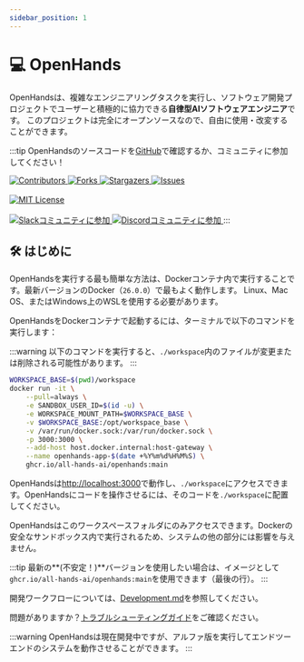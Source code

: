 ```yaml
---
sidebar_position: 1
---
```


# 💻 OpenHands

OpenHandsは、複雑なエンジニアリングタスクを実行し、ソフトウェア開発プロジェクトでユーザーと積極的に協力できる**自律型AIソフトウェアエンジニア**です。
このプロジェクトは完全にオープンソースなので、自由に使用・改変することができます。

:::tip
OpenHandsのソースコードを[GitHub](https://github.com/All-Hands-AI/OpenHands)で確認するか、コミュニティに参加してください！

<a href="https://github.com/All-Hands-AI/OpenHands/graphs/contributors">
  <img
    src="https://img.shields.io/github/contributors/All-Hands-AI/OpenHands?style=for-the-badge"
    alt="Contributors"
  />
</a>
<a href="https://github.com/All-Hands-AI/OpenHands/network/members">
  <img
    src="https://img.shields.io/github/forks/All-Hands-AI/OpenHands?style=for-the-badge"
    alt="Forks"
  />
</a>
<a href="https://github.com/All-Hands-AI/OpenHands/stargazers">
  <img
    src="https://img.shields.io/github/stars/All-Hands-AI/OpenHands?style=for-the-badge"
    alt="Stargazers"
  />
</a>
<a href="https://github.com/All-Hands-AI/OpenHands/issues">
  <img
    src="https://img.shields.io/github/issues/All-Hands-AI/OpenHands?style=for-the-badge"
    alt="Issues"
  />
</a>
<br></br>
<a href="https://github.com/All-Hands-AI/OpenHands/blob/main/LICENSE">
  <img
    src="https://img.shields.io/github/license/All-Hands-AI/OpenHands?style=for-the-badge"
    alt="MIT License"
  />
</a>
<br></br>
<a href="https://join.slack.com/t/openhands-ai/shared_invite/zt-2ngejmfw6-9gW4APWOC9XUp1n~SiQ6iw">
  <img
    src="https://img.shields.io/badge/Slack-Join%20Us-red?logo=slack&logoColor=white&style=for-the-badge"
    alt="Slackコミュニティに参加"
  />
</a>
<a href="https://discord.gg/ESHStjSjD4">
  <img
    src="https://img.shields.io/badge/Discord-Join%20Us-purple?logo=discord&logoColor=white&style=for-the-badge"
    alt="Discordコミュニティに参加"
  />
</a>
:::

## 🛠️ はじめに

OpenHandsを実行する最も簡単な方法は、Dockerコンテナ内で実行することです。最新バージョンのDocker（`26.0.0`）で最もよく動作します。
Linux、Mac OS、またはWindows上のWSLを使用する必要があります。

OpenHandsをDockerコンテナで起動するには、ターミナルで以下のコマンドを実行します：

:::warning
以下のコマンドを実行すると、`./workspace`内のファイルが変更または削除される可能性があります。
:::

```bash
WORKSPACE_BASE=$(pwd)/workspace
docker run -it \
    --pull=always \
    -e SANDBOX_USER_ID=$(id -u) \
    -e WORKSPACE_MOUNT_PATH=$WORKSPACE_BASE \
    -v $WORKSPACE_BASE:/opt/workspace_base \
    -v /var/run/docker.sock:/var/run/docker.sock \
    -p 3000:3000 \
    --add-host host.docker.internal:host-gateway \
    --name openhands-app-$(date +%Y%m%d%H%M%S) \
    ghcr.io/all-hands-ai/openhands:main
```

OpenHandsは[http://localhost:3000](http://localhost:3000)で動作し、`./workspace`にアクセスできます。OpenHandsにコードを操作させるには、そのコードを`./workspace`に配置してください。

OpenHandsはこのワークスペースフォルダにのみアクセスできます。Dockerの安全なサンドボックス内で実行されるため、システムの他の部分には影響を与えません。

:::tip
最新の**(不安定！)**バージョンを使用したい場合は、イメージとして`ghcr.io/all-hands-ai/openhands:main`を使用できます（最後の行）。
:::

開発ワークフローについては、[Development.md](https://github.com/All-Hands-AI/OpenHands/blob/main/Development.md)を参照してください。

問題がありますか？[トラブルシューティングガイド](https://docs.all-hands.dev/modules/usage/troubleshooting)をご確認ください。

:::warning
OpenHandsは現在開発中ですが、アルファ版を実行してエンドツーエンドのシステムを動作させることができます。
:::

[contributors-shield]: https://img.shields.io/github/contributors/All-Hands-AI/OpenHands?style=for-the-badge
[contributors-url]: https://github.com/All-Hands-AI/OpenHands/graphs/contributors
[forks-shield]: https://img.shields.io/github/forks/All-Hands-AI/OpenHands?style=for-the-badge
[forks-url]: https://github.com/All-Hands-AI/OpenHands/network/members
[stars-shield]: https://img.shields.io/github/stars/All-Hands-AI/OpenHands?style=for-the-badge
[stars-url]: https://github.com/All-Hands-AI/OpenHands/stargazers
[issues-shield]: https://img.shields.io/github/issues/All-Hands-AI/OpenHands?style=for-the-badge
[issues-url]: https://github.com/All-Hands-AI/OpenHands/issues
[license-shield]: https://img.shields.io/github/license/All-Hands-AI/OpenHands?style=for-the-badge
[license-url]: https://github.com/All-Hands-AI/OpenHands/blob/main/LICENSE
